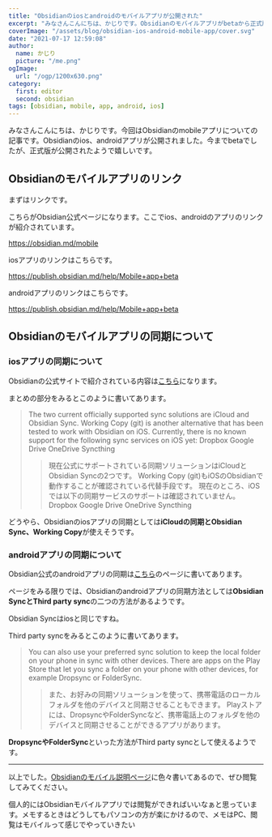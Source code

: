 ```yaml
---
title: "Obsidianのiosとandroidのモバイルアプリが公開された"
excerpt: "みなさんこんにちは、かじりです。Obsidianのモバイルアプリがbetaから正式版になりました。待っていた人も多いのではないでしょうか。気になる同期の部分など調べてみました。"
coverImage: "/assets/blog/obsidian-ios-android-mobile-app/cover.svg"
date: "2021-07-17 12:59:08"
author:
  name: かじり
  picture: "/me.png"
ogImage:
  url: "/ogp/1200x630.png"
category:
  first: editor
  second: obsidian
tags: [obsidian, mobile, app, android, ios]
---
```


みなさんこんにちは、かじりです。今回はObsidianのmobileアプリについての記事です。Obsidianのios、androidアプリが公開されました。今までbetaでしたが、正式版が公開されたようで嬉しいです。

<Toc/>

## Obsidianのモバイルアプリのリンク

まずはリンクです。

こちらがObsidian公式ページになります。ここでios、androidのアプリのリンクが紹介されています。

https://obsidian.md/mobile

iosアプリのリンクはこちらです。

https://publish.obsidian.md/help/Mobile+app+beta

androidアプリのリンクはこちらです。

https://publish.obsidian.md/help/Mobile+app+beta

## Obsidianのモバイルアプリの同期について

### iosアプリの同期について

Obsidianの公式サイトで紹介されている内容は[こちら](https://help.obsidian.md/Obsidian/iOS+app)になります。

まとめの部分をみるとこのように書いてあります。

>The two current officially supported sync solutions are iCloud and Obsidian Sync.
Working Copy (git) is another alternative that has been tested to work with Obsidian on iOS.
Currently, there is no known support for the following sync services on iOS yet:
Dropbox
Google Drive
OneDrive
Syncthing
>> 現在公式にサポートされている同期ソリューションはiCloudとObsidian Syncの2つです。
Working Copy (git)もiOSのObsidianで動作することが確認されている代替手段です。
現在のところ、iOSでは以下の同期サービスのサポートは確認されていません。
Dropbox
Google Drive
OneDrive
Syncthing

どうやら、Obsidianのiosアプリの同期としては**iCloudの同期とObsidian Sync、Working Copy**が使えそうです。

### androidアプリの同期について

Obsidian公式のandroidアプリの同期は[こちら](https://help.obsidian.md/Obsidian/Android+app)のページに書いてあります。

ページをみる限りでは、Obsidianのandroidアプリの同期方法としては**Obsidian SyncとThird party sync**の二つの方法があるようです。

Obsidian Syncはiosと同じですね。

Third party syncをみるとこのように書いてあります。

>You can also use your preferred sync solution to keep the local folder on your phone in sync with other devices.
There are apps on the Play Store that let you sync a folder on your phone with other devices, for example Dropsync or FolderSync.
>> また、お好みの同期ソリューションを使って、携帯電話のローカルフォルダを他のデバイスと同期させることもできます。
Playストアには、DropsyncやFolderSyncなど、携帯電話上のフォルダを他のデバイスと同期させることができるアプリがあります。

**DropsyncやFolderSync**といった方法がThird party syncとして使えるようです。

---

以上でした。[Obsidianのモバイル説明ページ](https://help.obsidian.md/Obsidian/Obsidian+Mobile)に色々書いてあるので、ぜひ閲覧してみてください。

個人的にはObsidianモバイルアプリでは閲覧ができればいいなぁと思っています。メモするときはどうしてもパソコンの方が楽にかけるので、メモはPC、閲覧はモバイルって感じでやっていきたい